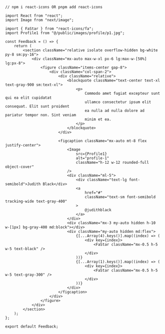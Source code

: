 ```tsx
// npm i react-icons OR pnpm add react-icons

import React from "react";
import Image from "next/image";

import { FaStar } from "react-icons/fa";
import Profile1 from "@/public/images/profile/p1.jpg";

const Feedback = () => {
    return (
        <section className="relative isolate overflow-hidden bg-white py-8 sm:py-16">
            <div className="mx-auto max-w-xl px-6 lg:max-w-[50%] lg:px-8">
                <figure className="items-center gap-8">
                    <div className="col-span-2">
                        <div className="relative">
                            <blockquote className="text-center text-xl text-gray-900 sm:text-xl">
                                <p>
                                    Commodo amet fugiat excepteur sunt qui ea elit cupidatat
                                    ullamco consectetur ipsum elit consequat. Elit sunt proident
                                    ea nulla ad nulla dolore ad pariatur tempor non. Sint veniam
                                    minim et ea.
                                </p>
                            </blockquote>
                        </div>

                        <figcaption className="mx-auto mt-8 flex justify-center">
                            <Image
                                src={Profile1}
                                alt="profile-1"
                                className="h-12 w-12 rounded-full object-cover"
                            />
                            <div className="ml-5">
                                <div className="text-lg font-semibold">Judith Black</div>
                                <a
                                    href="#"
                                    className="text-sm font-semibold tracking-wide text-gray-400"
                                >
                                    @judithblack
                                </a>
                            </div>
                            <div className="mx-3 my-auto hidden h-10 w-[1px] bg-gray-400 md:block"></div>
                            <div className="my-auto hidden md:flex">
                                {[...Array(4).keys()].map((index) => (
                                    <div key={index}>
                                        <FaStar className="mx-0.5 h-5 w-5 text-black" />
                                    </div>
                                ))}
                                {[...Array(1).keys()].map((index) => (
                                    <div key={index}>
                                        <FaStar className="mx-0.5 h-5 w-5 text-gray-300" />
                                    </div>
                                ))}
                            </div>
                        </figcaption>
                    </div>
                </figure>
            </div>
        </section>
    );
};

export default Feedback;
```